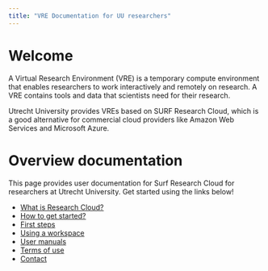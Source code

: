 ```yaml
---
title: "VRE Documentation for UU researchers"
---
```


# Welcome

A Virtual Research Environment (VRE) is a temporary compute environment that enables researchers to work interactively and remotely on research. A VRE contains tools and data that scientists need for their research. 

Utrecht University provides VREs based on SURF Research Cloud, which is a good alternative for commercial cloud providers like Amazon Web Services and Microsoft Azure. 

# Overview documentation

This page provides user documentation for Surf Research Cloud for researchers at Utrecht University. Get started using the links below!

- [What is Research Cloud?](docs/research-cloud-intro.qmd)
- [How to get started?](docs/onboarding.qmd)
- [First steps](docs/first-steps.qmd)
- [Using a workspace](docs/workspace-catalogue.qmd)
- [User manuals](docs/manuals.qmd)
- [Terms of use](docs/terms-of-use.qmd)
- [Contact](docs/contact.qmd)
